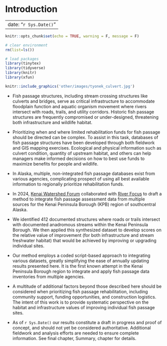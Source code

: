 # Introduction {.unnumbered}

---
date: "`r Sys.Date()`"
---

```r
knitr::opts_chunk$set(echo = TRUE, warning = F, message = F)

# clear environment
rm(list=ls())

# load packages
library(tinytex)
library(tidyverse)
library(knitr)
library(xfun)
```

```r

knitr::include_graphics('other/images/tyonek_culvert.jpg')

```

-   Fish passage structures, including stream crossing structures like culverts and bridges, serve as critical infrastructure to accommodate floodplain function and aquatic organism movement where rivers intersect with roads, trails, and utility corridors. Historic fish passage structures are frequently compromised or under-designed, threatening both infrastructure and wildlife habitat.

-   Prioritizing when and where limited rehabilitation funds for fish passage should be directed can be complex. To assist in this task, databases of fish passage structures have been developed through both fieldwork and GIS mapping exercises. Ecological and physical information such as culvert condition, quantity of upstream habitat, and others can help managers make informed decisions on how to best use funds to maximize benefits for people and wildlife.

-   In Alaska, multiple, non-integrated fish passage databases exist from various agencies, complicating prospect of using all best available information to regionally prioritize rehabilitation funds.

-   In 2024, [Kenai Watershed Forum](https://www.kenaiwatershed.org/) collaborated with [River Focus](https://www.riverfocus.com/) to draft a method to integrate fish passage assessment data from multiple sources for the Kenai Peninsula Borough (KPB) region of southcentral Alaska.

-   We identified 412 documented structures where roads or trails intersect with documented anadromous streams within the Kenai Peninsula Borough. We then applied this synthesized dataset to develop scores on the relative value of improvement (for both infrastructure and stream freshwater habitat) that would be achieved by improving or upgrading individual sites.

-   Our method employs a coded script-based approach to integrating various datasets, greatly simplifying the ease of annually updating results presented here. It is the first known attempt in the Kenai Peninsula Borough region to integrate and apply fish passage data inventories from multiple agencies.

-   A multitude of additional factors beyond those described here should be considered when prioritizing fish passage rehabilitation, including community support, funding opportunities, and construction logistics. The intent of this work is to provide systematic perspective on the habitat and infrastructure values of improving individual fish passage sites.

-   As of `r Sys.Date()` our results constitute a draft in progress and proof of concept, and should not yet be considered authoritative. Additional fieldwork and analysis efforts are needed to ensure complete information. See final chapter, Summary, chapter for details.
